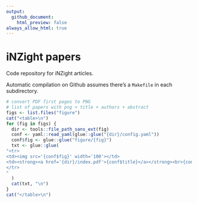 ```yaml
---
output:
  github_document:
    html_preview: false
always_allow_html: true
---
```


# iNZight papers

Code repository for iNZight articles.

Automatic compilation on Github assumes there's a `Makefile` in each subdirectory.

```r
# convert PDF first pages to PNG
# list of papers with png + title + authors + abstract
figs <- list.files("figure")
cat("<table>\n")
for (fig in figs) {
  dir <- tools::file_path_sans_ext(fig)
  conf <- yaml::read_yaml(glue::glue("{dir}/config.yaml"))
  conf$fig <- glue::glue("figure/{fig}")
  txt <- glue::glue(
"<tr>
<td><img src='{conf$fig}' width='100'></td>
<td><strong><a href='{dir}/index.pdf'>{conf$title}</a></strong><br>{conf$author}</td>
</tr>
"
  )
  cat(txt, "\n")
}
cat("</table>\n")

```
